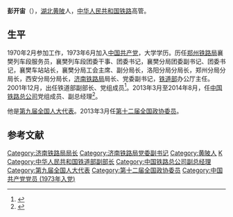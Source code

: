 '''彭开宙'''（{{bd|1953年|7月|||P彭}}），[[湖北|湖北]][[黄陂区|黄陂]]人，[[中华人民共和国铁路|中华人民共和国铁路]]高管。

==生平==
1970年2月参加工作，1973年6月加入[[中国共产党|中国共产党]]，大学学历。历任[[郑州铁路局|郑州铁路局]]襄樊列车段服务员，襄樊列车段团委干事、团委书记，襄樊分局团委副书记、团委书记，襄樊车站站长，襄樊分局工会主席、副分局长，洛阳分局分局长，郑州分局分局长，西安分局分局长，[[济南铁路局|济南铁路局]]局长、党委副书记，[[中华人民共和国铁道部|铁道部]]办公厅主任。2001年12月，出任铁道部副部长、党组成员<ref>{{Cite web  |url =http://renwu.hexun.com/figure_997.shtml  |title =彭开宙  |author =  |date =  |publisher =和讯  |language =  |accessdate =2017-11-15  |quote =  |archive-url =https://web.archive.org/web/20171115082924/http://renwu.hexun.com/figure_997.shtml  |archive-date =2017-11-15  |dead-url =yes  }}</ref>。2013年3月至2014年8月，任[[中国铁路总公司|中国铁路总公司]]党组成员、副总经理<ref>{{Cite web  |url =http://finance.sina.com.cn/chanjing/gsnews/20140827/105820134965.shtml  |title =中铁总高管调整 广铁原总经理等3位新副总上任  |author =  |date =2014-08-27  |publisher =新浪  |language =  |accessdate =  |quote =  |archive-date =2019-08-02  |archive-url =https://web.archive.org/web/20190802053946/http://finance.sina.com.cn/chanjing/gsnews/20140827/105820134965.shtml  |dead-url =no  }}</ref>。

他是[[第九届全国人大代表|第九届全国人大代表]]。2013年3月任[[第十二届全国政协委员|第十二届全国政协委员]]。

==参考文献==
{{Reflist|2}}

{{DEFAULTSORT:Peng彭}}
[[Category:济南铁路局局长|Category:济南铁路局局长]]
[[Category:济南铁路局党委副书记|Category:济南铁路局党委副书记]]
[[Category:黄陂人|Category:黄陂人]]
[[Category:彭姓|K]]
[[Category:中华人民共和国铁道部副部长|Category:中华人民共和国铁道部副部长]]
[[Category:中国铁路总公司副总经理|Category:中国铁路总公司副总经理]]
[[Category:第九届全国人大代表|Category:第九届全国人大代表]]
[[Category:第十二届全国政协委员|Category:第十二届全国政协委员]]
[[Category:中国共产党党员_(1973年入党)|Category:中国共产党党员 (1973年入党)]]